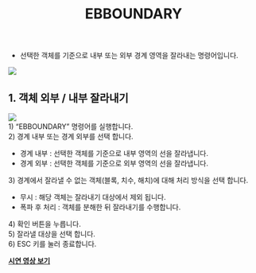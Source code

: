 ﻿---
title: EBBOUNDARY
---


[image1]: ../../../../../assets/images/commands/ebboundary/image1.png
[image2]: ../../../../../assets/images/commands/ebboundary/image2.png

* 선택한 객체를 기준으로 내부 또는 외부 경계 영역을 잘라내는 명령어입니다.

![][image1]

## **1\. 객체 외부 / 내부 잘라내기**

![][image2]  
1\) “EBBOUNDARY” 명령어를 실행합니다.  
2\) 경계 내부 또는 경계 외부를 선택 합니다.

- 경계 내부 : 선택한 객체를 기준으로 내부 영역의 선을 잘라냅니다.  
- 경계 외부 : 선택한 객체를 기준으로 외부 영역의 선을 잘라냅니다.

3\) 경계에서 잘라낼 수 없는 객체(블록, 치수, 해치)에 대해 처리 방식을 선택 합니다.

- 무시 : 해당 객체는 잘라내기 대상에서 제외 됩니다.  
- 폭파 후 처리 : 객체를 분해한 뒤 잘라내기를 수행합니다.

4\) 확인 버튼을 누릅니다.  
5\) 잘라낼 대상을 선택 합니다.  
6\) ESC 키를 눌러 종료합니다.

[**<Icon name="youtube" class="emoji"/> 시연 영상 보기**]() 

